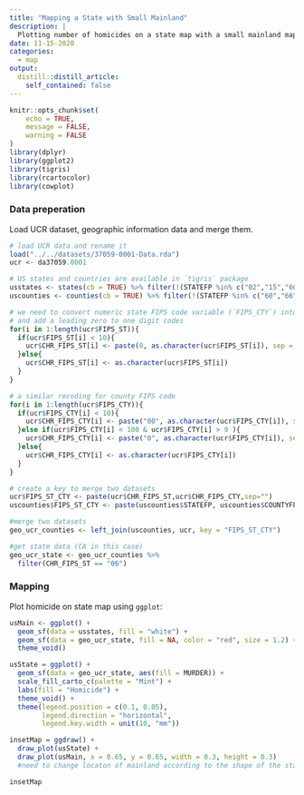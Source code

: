 ```yaml
---
title: "Mapping a State with Small Mainland"
description: |
  Plotting number of homicides on a state map with a small mainland map using `ggplot`
date: 11-15-2020
categories:
  - map
output:
  distill::distill_article:
    self_contained: false
---
```




```r
knitr::opts_chunk$set(
	echo = TRUE,
	message = FALSE,
	warning = FALSE
)
library(dplyr)
library(ggplot2)
library(tigris)
library(rcartocolor)
library(cowplot)
```

### Data preperation
Load UCR dataset, geographic information data and merge them.

```r
# load UCR data and rename it
load("../../datasets/37059-0001-Data.rda")
ucr <- da37059.0001

# US states and countries are available in `tigris` package
usstates <- states(cb = TRUE) %>% filter(!(STATEFP %in% c("02","15","60","66","69","72","78")))
uscounties <- counties(cb = TRUE) %>% filter(!(STATEFP %in% c("60","66","69","72","78")))

# we need to convert numeric state FIPS code variable (`FIPS_CTY`) into a string variable 
# and add a leading zero to one digit codes
for(i in 1:length(ucr$FIPS_ST)){
  if(ucr$FIPS_ST[i] < 10){
    ucr$CHR_FIPS_ST[i] <- paste(0, as.character(ucr$FIPS_ST[i]), sep = "")
  }else{
    ucr$CHR_FIPS_ST[i] <- as.character(ucr$FIPS_ST[i])
  }
}

# a similar recoding for county FIPS code
for(i in 1:length(ucr$FIPS_CTY)){
  if(ucr$FIPS_CTY[i] < 10){
    ucr$CHR_FIPS_CTY[i] <- paste("00", as.character(ucr$FIPS_CTY[i]), sep = "")
  }else if(ucr$FIPS_CTY[i] < 100 & ucr$FIPS_CTY[i] > 9 ){
    ucr$CHR_FIPS_CTY[i] <- paste("0", as.character(ucr$FIPS_CTY[i]), sep = "")
  }else{
    ucr$CHR_FIPS_CTY[i] <- as.character(ucr$FIPS_CTY[i])
  }
}

# create a key to merge two datasets
ucr$FIPS_ST_CTY <- paste(ucr$CHR_FIPS_ST,ucr$CHR_FIPS_CTY,sep="")
uscounties$FIPS_ST_CTY <- paste(uscounties$STATEFP, uscounties$COUNTYFP, sep="")

#merge two datasets
geo_ucr_counties <- left_join(uscounties, ucr, key = "FIPS_ST_CTY")

#get state data (CA in this case)
geo_ucr_state <- geo_ucr_counties %>% 
  filter(CHR_FIPS_ST == "06")
```

### Mapping
Plot homicide on state map using `ggplot`:

```r
usMain <- ggplot() + 
  geom_sf(data = usstates, fill = "white") +
  geom_sf(data = geo_ucr_state, fill = NA, color = "red", size = 1.2) +
  theme_void()

usState = ggplot() + 
  geom_sf(data = geo_ucr_state, aes(fill = MURDER)) +
  scale_fill_carto_c(palette = "Mint") +
  labs(fill = "Homicide") +
  theme_void() +
  theme(legend.position = c(0.1, 0.05),
        legend.direction = "horizontal",
        legend.key.width = unit(10, "mm"))

insetMap = ggdraw() +
  draw_plot(usState) +
  draw_plot(usMain, x = 0.65, y = 0.65, width = 0.3, height = 0.3)
  #need to change locaton of mainland according to the shape of the state

insetMap

```


